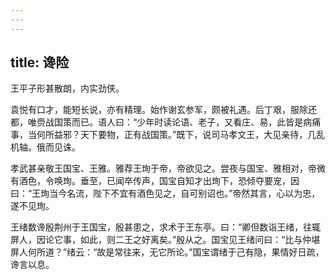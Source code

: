 ```yaml
---
---
---
```

title: 谗险
---


王平子形甚散朗，内实劲侠。

袁悦有口才，能短长说，亦有精理。始作谢玄参军，颇被礼遇。后丁艰，服除还都，唯赍战国策而已。语人曰：“少年时读论语、老子，又看庄、易，此皆是病痛事，当何所益邪？天下要物，正有战国策。”既下，说司马孝文王，大见亲待，几乱机轴。俄而见诛。

孝武甚亲敬王国宝、王雅。雅荐王珣于帝，帝欲见之。尝夜与国宝、雅相对，帝微有酒色，令唤珣。垂至，已闻卒传声，国宝自知才出珣下，恐倾夺要宠，因曰：“王珣当今名流，陛下不宜有酒色见之，自可别诏也。”帝然其言，心以为忠，遂不见珣。

王绪数谗殷荆州于王国宝，殷甚患之，求术于王东亭。曰：“卿但数诣王绪，往辄屏人，因论它事，如此，则二王之好离矣。”殷从之。国宝见王绪问曰：“比与仲堪屏人何所道？”绪云：“故是常往来，无它所论。”国宝谓绪于己有隐，果情好日疏，谗言以息。

